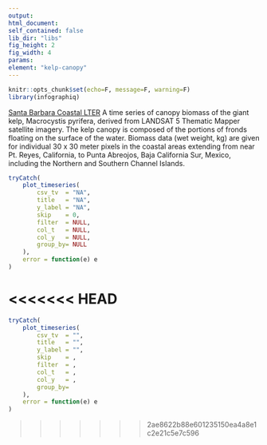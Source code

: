 ```yaml
---
output:
html_document:
self_contained: false
lib_dir: "libs"
fig_height: 2
fig_width: 4
params:
element: "kelp-canopy"
---
```


```r
knitr::opts_chunk$set(echo=F, message=F, warning=F)
library(infographiq)
```

<base target="_parent">
[Santa Barbara Coastal LTER](http://sbc.lternet.edu/cgi-bin/showDataset.cgi?docid=knb-lter-sbc.54)
A time series of canopy biomass of the giant kelp, Macrocystis pyrifera, derived from LANDSAT 5 Thematic Mapper satellite imagery. The kelp canopy is composed of the portions of fronds floating on the surface of the water. Biomass data (wet weight, kg) are given for individual 30 x 30 meter pixels in the coastal areas extending from near Pt. Reyes, California, to Punta Abreojos, Baja California Sur, Mexico, including the Northern and Southern Channel Islands.

```r
tryCatch(
    plot_timeseries(
        csv_tv  = "NA",
        title   = "NA",
        y_label = "NA",
        skip    = 0,
        filter  = NULL,
        col_t   = NULL,
        col_y   = NULL,
        group_by= NULL
    ),
    error = function(e) e
)
```
<<<<<<< HEAD
=======

```r
tryCatch(
    plot_timeseries(
        csv_tv  = "",
        title   = "",
        y_label = "",
        skip    = ,
        filter  = ,
        col_t   = ,
        col_y   = ,
        group_by= 
    ),
    error = function(e) e
)
```
>>>>>>> 2ae8622b88e601235150ea4a8e1c2e21c5e7c596
